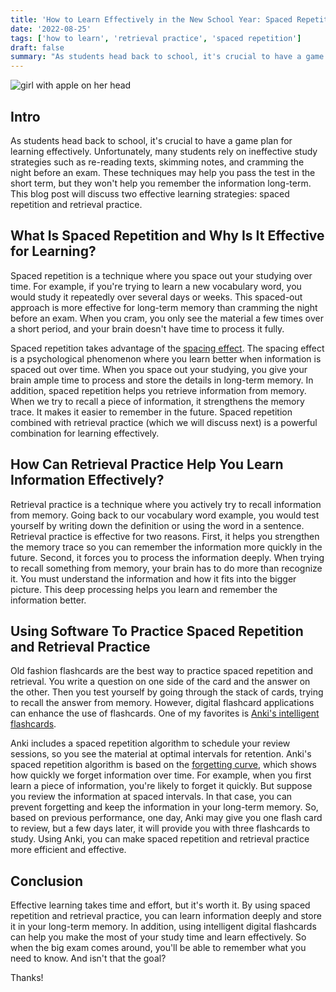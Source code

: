 ```yaml
---
title: 'How to Learn Effectively in the New School Year: Spaced Repetition and Retrieval Practice'
date: '2022-08-25'
tags: ['how to learn', 'retrieval practice', 'spaced repetition']
draft: false
summary: "As students head back to school, it's crucial to have a game plan for learning effectively. Unfortunately, many students rely on ineffective study strategies such as re-reading texts, skimming notes, and cramming the night before an exam. These techniques may help you pass the test in the short term, but they won't help you remember the information long-term..."
---
```


<div className="text-center">
  <Image
    alt="girl with apple on her head"
    src="/static/images/effective-learning-blog.png"
    width={600}
    height={330}
  />
</div>

## Intro

As students head back to school, it's crucial to have a game plan for learning effectively. Unfortunately, many students rely on ineffective study strategies such as re-reading texts, skimming notes, and cramming the night before an exam. These techniques may help you pass the test in the short term, but they won't help you remember the information long-term. This blog post will discuss two effective learning strategies: spaced repetition and retrieval practice.

## What Is Spaced Repetition and Why Is It Effective for Learning?

Spaced repetition is a technique where you space out your studying over time. For example, if you're trying to learn a new vocabulary word, you would study it repeatedly over several days or weeks. This spaced-out approach is more effective for long-term memory than cramming the night before an exam. When you cram, you only see the material a few times over a short period, and your brain doesn't have time to process it fully.

Spaced repetition takes advantage of the [spacing effect](https://en.wikipedia.org/wiki/Spacing_effect). The spacing effect is a psychological phenomenon where you learn better when information is spaced out over time. When you space out your studying, you give your brain ample time to process and store the details in long-term memory. In addition, spaced repetition helps you retrieve information from memory. When we try to recall a piece of information, it strengthens the memory trace. It makes it easier to remember in the future. Spaced repetition combined with retrieval practice (which we will discuss next) is a powerful combination for learning effectively.

## How Can Retrieval Practice Help You Learn Information Effectively?

Retrieval practice is a technique where you actively try to recall information from memory. Going back to our vocabulary word example, you would test yourself by writing down the definition or using the word in a sentence. Retrieval practice is effective for two reasons. First, it helps you strengthen the memory trace so you can remember the information more quickly in the future. Second, it forces you to process the information deeply. When trying to recall something from memory, your brain has to do more than recognize it. You must understand the information and how it fits into the bigger picture. This deep processing helps you learn and remember the information better.

## Using Software To Practice Spaced Repetition and Retrieval Practice

Old fashion flashcards are the best way to practice spaced repetition and retrieval. You write a question on one side of the card and the answer on the other. Then you test yourself by going through the stack of cards, trying to recall the answer from memory. However, digital flashcard applications can enhance the use of flashcards. One of my favorites is [Anki's intelligent flashcards](https://apps.ankiweb.net/).

Anki includes a spaced repetition algorithm to schedule your review sessions, so you see the material at optimal intervals for retention. Anki's spaced repetition algorithm is based on the [forgetting curve](https://en.wikipedia.org/wiki/Forgetting_curve), which shows how quickly we forget information over time. For example, when you first learn a piece of information, you're likely to forget it quickly. But suppose you review the information at spaced intervals. In that case, you can prevent forgetting and keep the information in your long-term memory. So, based on previous performance, one day, Anki may give you one flash card to review, but a few days later, it will provide you with three flashcards to study. Using Anki, you can make spaced repetition and retrieval practice more efficient and effective.

## Conclusion

Effective learning takes time and effort, but it's worth it. By using spaced repetition and retrieval practice, you can learn information deeply and store it in your long-term memory. In addition, using intelligent digital flashcards can help you make the most of your study time and learn effectively. So when the big exam comes around, you'll be able to remember what you need to know. And isn't that the goal?

Thanks!
